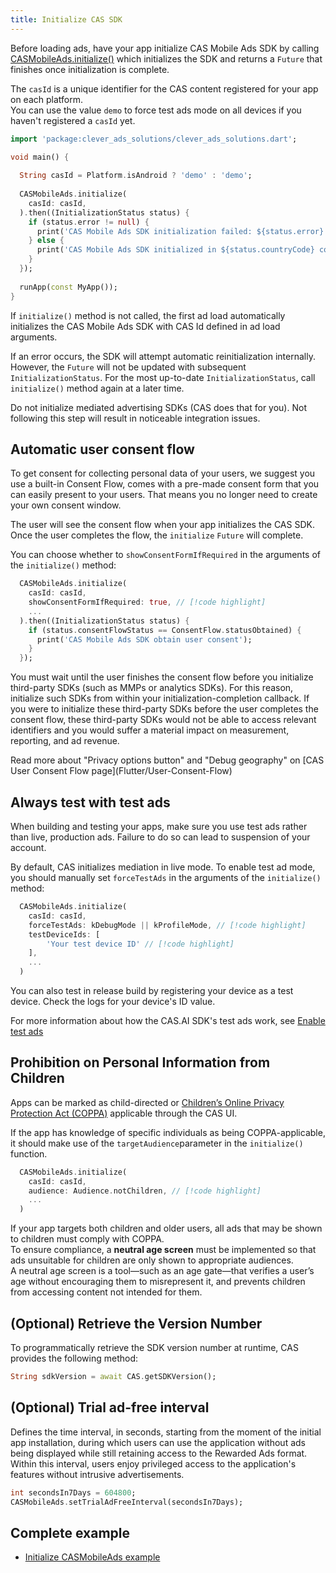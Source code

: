 ```yaml
---
title: Initialize CAS SDK
---
```


Before loading ads, have your app initialize CAS Mobile Ads SDK by calling [CASMobileAds.initialize()](https://pub.dev/documentation/clever_ads_solutions/latest/clever_ads_solutions/CASMobileAds/initialize.html) which initializes the SDK and returns a `Future` that finishes once initialization is complete. 

The `casId` is a unique identifier for the CAS content registered for your app on each platform.  
You can use the value `demo` to force test ads mode on all devices if you haven't registered a `casId` yet.

```dart
import 'package:clever_ads_solutions/clever_ads_solutions.dart';
  
void main() {  

  String casId = Platform.isAndroid ? 'demo' : 'demo';
  
  CASMobileAds.initialize(  
    casId: casId,  
  ).then((InitializationStatus status) {  
    if (status.error != null) {  
      print('CAS Mobile Ads SDK initialization failed: ${status.error}');  
    } else {  
      print('CAS Mobile Ads SDK initialized in ${status.countryCode} country');  
    }  
  });  
  
  runApp(const MyApp());  
}
```

If `initialize()` method is not called, the first ad load automatically initializes the CAS Mobile Ads SDK with CAS Id defined in ad load arguments.

If an error occurs, the SDK will attempt automatic reinitialization internally. However, the `Future` will not be updated with subsequent `InitializationStatus`. For the most up-to-date `InitializationStatus`, call `initialize()` method again at a later time.

<Error>  
Do not initialize mediated advertising SDKs (CAS does that for you).  
Not following this step will result in noticeable integration issues.
</Error>

## Automatic user consent flow
To get consent for collecting personal data of your users, we suggest you use a built-in Consent Flow, comes with a pre-made consent form that you can easily present to your users. That means you no longer need to create your own consent window.

The user will see the consent flow when your app initializes the CAS SDK.  
Once the user completes the flow, the `initialize` `Future` will complete.

You can choose whether to `showConsentFormIfRequired` in the arguments of the `initialize()` method:
```dart
  CASMobileAds.initialize(  
    casId: casId,  
    showConsentFormIfRequired: true, // [!code highlight]
    ...
  ).then((InitializationStatus status) {  
    if (status.consentFlowStatus == ConsentFlow.statusObtained) {  
      print('CAS Mobile Ads SDK obtain user consent');  
    } 
  });  
```

You must wait until the user finishes the consent flow before you initialize third-party SDKs (such as MMPs or analytics SDKs). For this reason, initialize such SDKs from within your initialization-completion callback. If you were to initialize these third-party SDKs before the user completes the consent flow, these third-party SDKs would not be able to access relevant identifiers and you would suffer a material impact on measurement, reporting, and ad revenue.

<Info>
Read more about "Privacy options button" and "Debug geography" on [CAS User Consent Flow page](Flutter/User-Consent-Flow)
</Info>

## Always test with test ads
When building and testing your apps, make sure you use test ads rather than live, production ads. Failure to do so can lead to suspension of your account.

By default, CAS initializes mediation in live mode. To enable test ad mode, you should manually set `forceTestAds` in the arguments of the `initialize()` method:
```dart
  CASMobileAds.initialize(  
    casId: casId,  
    forceTestAds: kDebugMode || kProfileMode, // [!code highlight]
    testDeviceIds: [
        'Your test device ID' // [!code highlight]
    ],
    ...
  )
```

You can also test in release build by registering your device as a test device. Check the logs for your device's ID value.

For more information about how the CAS.AI SDK's test ads work, see [Enable test ads](Flutter/Enabling-test-ads)

## Prohibition on Personal Information from Children
Apps can be marked as child-directed or [Children’s Online Privacy Protection Act (COPPA)](https://www.ftc.gov/tips-advice/business-center/privacy-and-security/children%27s-privacy) applicable through the CAS UI.  

If the app has knowledge of specific individuals as being COPPA-applicable, it should make use of the `targetAudience`parameter in the `initialize()` function.
```dart
  CASMobileAds.initialize(  
    casId: casId,  
    audience: Audience.notChildren, // [!code highlight]
    ...
  )
```

If your app targets both children and older users, all ads that may be shown to children must comply with COPPA.  
To ensure compliance, a **neutral age screen** must be implemented so that ads unsuitable for children are only shown to appropriate audiences.  
A neutral age screen is a tool—such as an age gate—that verifies a user’s age without encouraging them to misrepresent it, and prevents children from accessing content not intended for them.

## (Optional) Retrieve the Version Number
To programmatically retrieve the SDK version number at runtime, CAS provides the following method:
```dart
String sdkVersion = await CAS.getSDKVersion();
```

## (Optional) Trial ad-free interval
Defines the time interval, in seconds, starting from the moment of the initial app installation, during which users can use the application without ads being displayed while still retaining access to the Rewarded Ads format. Within this interval, users enjoy privileged access to the application's features without intrusive advertisements.  

```dart
int secondsIn7Days = 604800;
CASMobileAds.setTrialAdFreeInterval(secondsIn7Days);
```

## Complete example
- [Initialize CASMobileAds example](https://github.com/cleveradssolutions/CAS-Flutter/blob/main/example/lib/main.dart)
